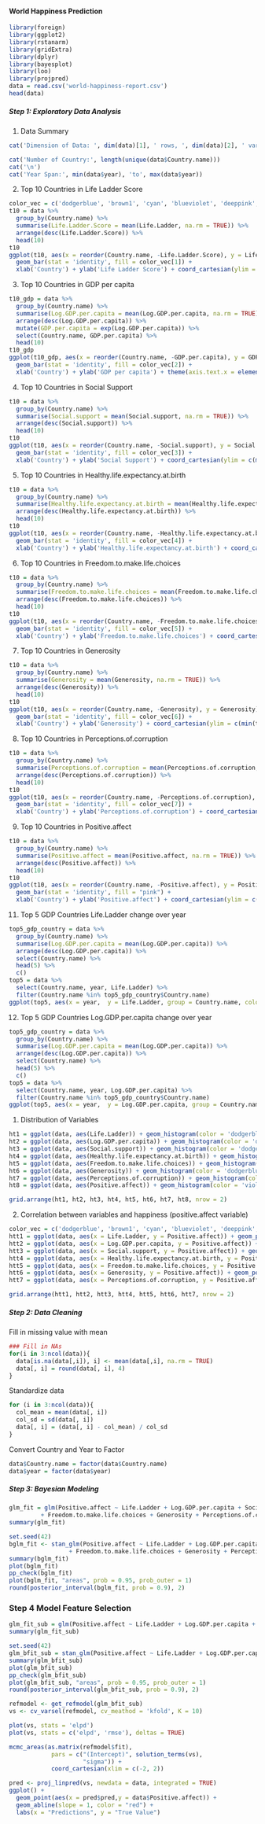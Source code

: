

#### World Happiness Prediction

```r
library(foreign)
library(ggplot2)
library(rstanarm)
library(gridExtra)
library(dplyr)
library(bayesplot)
library(loo)
library(projpred)
data = read.csv('world-happiness-report.csv')
head(data)
```
##### Step 1: Exploratory Data Analysis


1) Data Summary
```r
cat('Dimension of Data: ', dim(data)[1], ' rows, ', dim(data)[2], ' variables', sep = '')
```

```r
cat('Number of Country:', length(unique(data$Country.name)))
cat('\n')
cat('Year Span:', min(data$year), 'to', max(data$year))
```

2) Top 10 Countries in Life Ladder Score
```r
color_vec = c('dodgerblue', 'brown1', 'cyan', 'blueviolet', 'deeppink', 'darkred', 'seagreen1', 'slateblue')
t10 = data %>% 
  group_by(Country.name) %>%
  summarise(Life.Ladder.Score = mean(Life.Ladder, na.rm = TRUE)) %>%
  arrange(desc(Life.Ladder.Score)) %>%
  head(10)
t10
ggplot(t10, aes(x = reorder(Country.name, -Life.Ladder.Score), y = Life.Ladder.Score)) + 
  geom_bar(stat = 'identity', fill = color_vec[1]) + 
  xlab('Country') + ylab('Life Ladder Score') + coord_cartesian(ylim = c(min(t10$Life.Ladder.Score), max(t10$Life.Ladder.Score))) + theme(axis.text.x = element_text(angle = 20))
```
3) Top 10 Countries in GDP per capita
```r
t10_gdp = data %>% 
  group_by(Country.name) %>%
  summarise(Log.GDP.per.capita = mean(Log.GDP.per.capita, na.rm = TRUE)) %>%
  arrange(desc(Log.GDP.per.capita)) %>%
  mutate(GDP.per.capita = exp(Log.GDP.per.capita)) %>%
  select(Country.name, GDP.per.capita) %>%
  head(10)
t10_gdp
ggplot(t10_gdp, aes(x = reorder(Country.name, -GDP.per.capita), y = GDP.per.capita)) + 
  geom_bar(stat = 'identity', fill = color_vec[2]) + 
  xlab('Country') + ylab('GDP per capita') + theme(axis.text.x = element_text(angle = 30))

```
4) Top 10 Countries in Social Support
```r
t10 = data %>% 
  group_by(Country.name) %>%
  summarise(Social.support = mean(Social.support, na.rm = TRUE)) %>%
  arrange(desc(Social.support)) %>%
  head(10)
t10
ggplot(t10, aes(x = reorder(Country.name, -Social.support), y = Social.support)) + 
  geom_bar(stat = 'identity', fill = color_vec[3]) + 
  xlab('Country') + ylab('Social Support') + coord_cartesian(ylim = c(min(t10$Social.support), max(t10$Social.support)))
```

5) Top 10 Countries in Healthy.life.expectancy.at.birth
```r
t10 = data %>% 
  group_by(Country.name) %>%
  summarise(Healthy.life.expectancy.at.birth = mean(Healthy.life.expectancy.at.birth, na.rm = TRUE)) %>%
  arrange(desc(Healthy.life.expectancy.at.birth)) %>%
  head(10)
t10
ggplot(t10, aes(x = reorder(Country.name, -Healthy.life.expectancy.at.birth), y = Healthy.life.expectancy.at.birth)) + 
  geom_bar(stat = 'identity', fill = color_vec[4]) + 
  xlab('Country') + ylab('Healthy.life.expectancy.at.birth') + coord_cartesian(ylim = c(min(t10$Healthy.life.expectancy.at.birth), max(t10$Healthy.life.expectancy.at.birth)))
```
6) Top 10 Countries in Freedom.to.make.life.choices
```r
t10 = data %>% 
  group_by(Country.name) %>%
  summarise(Freedom.to.make.life.choices = mean(Freedom.to.make.life.choices, na.rm = TRUE)) %>%
  arrange(desc(Freedom.to.make.life.choices)) %>%
  head(10)
t10
ggplot(t10, aes(x = reorder(Country.name, -Freedom.to.make.life.choices), y = Freedom.to.make.life.choices)) + 
  geom_bar(stat = 'identity', fill = color_vec[5]) + 
  xlab('Country') + ylab('Freedom.to.make.life.choices') + coord_cartesian(ylim = c(min(t10$Freedom.to.make.life.choices), max(t10$Freedom.to.make.life.choices)))
```


7) Top 10 Countries in Generosity
```r
t10 = data %>% 
  group_by(Country.name) %>%
  summarise(Generosity = mean(Generosity, na.rm = TRUE)) %>%
  arrange(desc(Generosity)) %>%
  head(10)
t10
ggplot(t10, aes(x = reorder(Country.name, -Generosity), y = Generosity)) + 
  geom_bar(stat = 'identity', fill = color_vec[6]) + 
  xlab('Country') + ylab('Generosity') + coord_cartesian(ylim = c(min(t10$Generosity), max(t10$Generosity)))
```
8) Top 10 Countries in Perceptions.of.corruption
```r
t10 = data %>% 
  group_by(Country.name) %>%
  summarise(Perceptions.of.corruption = mean(Perceptions.of.corruption, na.rm = TRUE)) %>%
  arrange(desc(Perceptions.of.corruption)) %>%
  head(10)
t10
ggplot(t10, aes(x = reorder(Country.name, -Perceptions.of.corruption), y = Perceptions.of.corruption)) + 
  geom_bar(stat = 'identity', fill = color_vec[7]) + 
  xlab('Country') + ylab('Perceptions.of.corruption') + coord_cartesian(ylim = c(min(t10$Perceptions.of.corruption), max(t10$Perceptions.of.corruption)))


```



9) Top 10 Countries in Positive.affect
```r
t10 = data %>% 
  group_by(Country.name) %>%
  summarise(Positive.affect = mean(Positive.affect, na.rm = TRUE)) %>%
  arrange(desc(Positive.affect)) %>%
  head(10)
t10
ggplot(t10, aes(x = reorder(Country.name, -Positive.affect), y = Positive.affect)) + 
  geom_bar(stat = 'identity', fill = "pink") + 
  xlab('Country') + ylab('Positive.affect') + coord_cartesian(ylim = c(min(t10$Positive.affect), max(t10$Positive.affect)))
```

11) Top 5 GDP Countries Life.Ladder change over year
```r
top5_gdp_country = data %>%
  group_by(Country.name) %>%
  summarise(Log.GDP.per.capita = mean(Log.GDP.per.capita)) %>%
  arrange(desc(Log.GDP.per.capita)) %>%
  select(Country.name) %>%
  head(5) %>%
  c()
top5 = data %>% 
  select(Country.name, year, Life.Ladder) %>%
  filter(Country.name %in% top5_gdp_country$Country.name)
ggplot(top5, aes(x = year,  y = Life.Ladder, group = Country.name, colour = Country.name)) + geom_line()
```

12) Top 5 GDP Countries Log.GDP.per.capita change over year
```r
top5_gdp_country = data %>%
  group_by(Country.name) %>%
  summarise(Log.GDP.per.capita = mean(Log.GDP.per.capita)) %>%
  arrange(desc(Log.GDP.per.capita)) %>%
  select(Country.name) %>%
  head(5) %>%
  c()
top5 = data %>% 
  select(Country.name, year, Log.GDP.per.capita) %>%
  filter(Country.name %in% top5_gdp_country$Country.name)
ggplot(top5, aes(x = year,  y = Log.GDP.per.capita, group = Country.name, colour = Country.name)) + geom_line()
```

1) Distribution of Variables
```r
ht1 = ggplot(data, aes(Life.Ladder)) + geom_histogram(color = 'dodgerblue', bins = 50)
ht2 = ggplot(data, aes(Log.GDP.per.capita)) + geom_histogram(color = 'dodgerblue', bins = 50)
ht3 = ggplot(data, aes(Social.support)) + geom_histogram(color = 'dodgerblue', bins = 50)
ht4 = ggplot(data, aes(Healthy.life.expectancy.at.birth)) + geom_histogram(color = 'dodgerblue', bins = 50)
ht5 = ggplot(data, aes(Freedom.to.make.life.choices)) + geom_histogram(color = 'dodgerblue', bins = 50)
ht6 = ggplot(data, aes(Generosity)) + geom_histogram(color = 'dodgerblue', bins = 50)
ht7 = ggplot(data, aes(Perceptions.of.corruption)) + geom_histogram(color = 'dodgerblue', bins = 50)
ht8 = ggplot(data, aes(Positive.affect)) + geom_histogram(color = 'violet', bins = 50)

grid.arrange(ht1, ht2, ht3, ht4, ht5, ht6, ht7, ht8, nrow = 2)
```

2) Correlation between variables and happiness (positive.affect variable)

```r
color_vec = c('dodgerblue', 'brown1', 'cyan', 'blueviolet', 'deeppink', 'darkred', 'seagreen1')
htt1 = ggplot(data, aes(x = Life.Ladder, y = Positive.affect)) + geom_point(color = color_vec[1])
htt2 = ggplot(data, aes(x = Log.GDP.per.capita, y = Positive.affect)) + geom_point(color = color_vec[2])
htt3 = ggplot(data, aes(x = Social.support, y = Positive.affect)) + geom_point(color = color_vec[3])
htt4 = ggplot(data, aes(x = Healthy.life.expectancy.at.birth, y = Positive.affect)) + geom_point(color = color_vec[4])
htt5 = ggplot(data, aes(x = Freedom.to.make.life.choices, y = Positive.affect)) + geom_point(color = color_vec[5])
htt6 = ggplot(data, aes(x = Generosity, y = Positive.affect)) + geom_point(color = color_vec[6])
htt7 = ggplot(data, aes(x = Perceptions.of.corruption, y = Positive.affect)) + geom_point(color = color_vec[7])

grid.arrange(htt1, htt2, htt3, htt4, htt5, htt6, htt7, nrow = 2)
```

##### Step 2: Data Cleaning

Fill in missing value with mean
```r
### Fill in NAs
for(i in 3:ncol(data)){
  data[is.na(data[,i]), i] <- mean(data[,i], na.rm = TRUE)
  data[, i] = round(data[, i], 4)
}
```

Standardize data
```r
for (i in 3:ncol(data)){
  col_mean = mean(data[, i])
  col_sd = sd(data[, i])
  data[, i] = (data[, i] - col_mean) / col_sd
}
```

Convert Country and Year to Factor
```r
data$Country.name = factor(data$Country.name)
data$year = factor(data$year)
```

##### Step 3: Bayesian Modeling 

```r
glm_fit = glm(Positive.affect ~ Life.Ladder + Log.GDP.per.capita + Social.support + Healthy.life.expectancy.at.birth
         + Freedom.to.make.life.choices + Generosity + Perceptions.of.corruption, data = data)
summary(glm_fit)
```

```r
set.seed(42)
bglm_fit <- stan_glm(Positive.affect ~ Life.Ladder + Log.GDP.per.capita + Social.support + Healthy.life.expectancy.at.birth
                 + Freedom.to.make.life.choices + Generosity + Perceptions.of.corruption, data = data)
summary(bglm_fit)
plot(bglm_fit)
pp_check(bglm_fit)
plot(bglm_fit, "areas", prob = 0.95, prob_outer = 1)
round(posterior_interval(bglm_fit, prob = 0.9), 2)
```
### Step 4 Model Feature Selection
```r
glm_fit_sub = glm(Positive.affect ~ Life.Ladder + Log.GDP.per.capita + Social.support + Freedom.to.make.life.choices + Generosity, data = data)
summary(glm_fit_sub)
```


```r
set.seed(42)
glm_bfit_sub = stan_glm(Positive.affect ~ Life.Ladder + Log.GDP.per.capita + Social.support + Freedom.to.make.life.choices + Generosity, data = data)
summary(glm_bfit_sub)
plot(glm_bfit_sub)
pp_check(glm_bfit_sub)
plot(glm_bfit_sub, "areas", prob = 0.95, prob_outer = 1)
round(posterior_interval(glm_bfit_sub, prob = 0.9), 2)
```

```r
refmodel <- get_refmodel(glm_bfit_sub)
vs <- cv_varsel(refmodel, cv_meathod = 'kfold', K = 10)
```

```r
plot(vs, stats = 'elpd')
plot(vs, stats = c('elpd', 'rmse'), deltas = TRUE)
```

```r
mcmc_areas(as.matrix(refmodel$fit),
            pars = c("(Intercept)", solution_terms(vs),
                     "sigma")) +
            coord_cartesian(xlim = c(-2, 2))
```

```r
pred <- proj_linpred(vs, newdata = data, integrated = TRUE)
ggplot() +
  geom_point(aes(x = pred$pred,y = data$Positive.affect)) + 
  geom_abline(slope = 1, color = "red") + 
  labs(x = "Predictions", y = "True Value")
```

